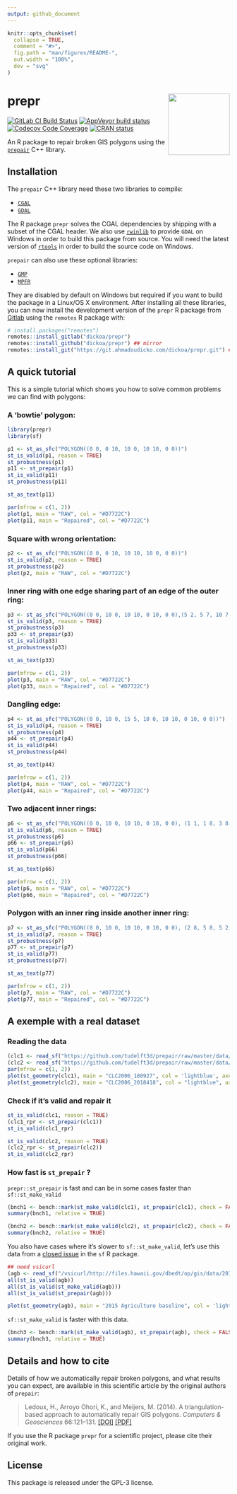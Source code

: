 ```yaml
---
output: github_document
---
```


<!-- README.md is generated from README.Rmd. Please edit that file -->

```r
knitr::opts_chunk$set(
  collapse = TRUE,
  comment = "#>",
  fig.path = "man/figures/README-",
  out.width = "100%",
  dev = "svg"
)
```

# prepr <img src="man/figures/hex-prepr.png" align="right" height="139" />

<!-- badges: start -->
[![GitLab CI Build Status](https://gitlab.com/dickoa/prepr/badges/master/pipeline.svg)](https://gitlab.com/dickoa/prepr/pipelines)
[![AppVeyor build status](https://ci.appveyor.com/api/projects/status/gitlab/dickoa/prepr?branch=master&svg=true)](https://ci.appveyor.com/project/dickoa/prepr)
[![Codecov Code Coverage](https://codecov.io/gl/dickoa/prepr/branch/master/graph/badge.svg)](https://codecov.io/gl/dickoa/prepr)
[![CRAN status](http://www.r-pkg.org/badges/version/prepr)](http://www.r-pkg.org/pkg/prepr)
<!-- badges: end -->

An R package to repair broken GIS polygons using the [`prepair`](https://github.com/tudelft3d/prepair) C++ library.

## Installation

The `prepair` C++ library need these two libraries to compile:

- [`CGAL`](https://www.cgal.org/)
- [`GDAL`](https://gdal.org/)

The R package `prepr` solves the CGAL dependencies by shipping with a subset of the CGAL header. We also use [`rwinlib`](https://github.com/rwinlib) to provide `GDAL` on Windows in order to build this package from source. You will need the latest version of [`rtools`](https://cran.r-project.org/bin/windows/Rtools/) in order to build the source code on Windows.

`prepair` can also use these optional libraries:

- [`GMP`](https://gmplib.org/)
- [`MPFR`](https://www.mpfr.org/)

They are disabled by default on Windows but required if you want to build the package in a Linux/OS X environment.
After installing all these libraries, you can now install the development version of the `prepr` R package from [Gitlab](https://gitlab.com/dickoa/prepr) using the `remotes` R package with:

```r
# install.packages("remotes")
remotes::install_gitlab("dickoa/prepr")
remotes::install_github("dickoa/prepr") ## mirror
remotes::install_git("https://git.ahmadoudicko.com/dickoa/prepr.git") ## mirror
```

## A quick tutorial

This is a simple tutorial which shows you how to solve common problems we can find with polygons:

### A 'bowtie' polygon:

```r
library(prepr)
library(sf)

p1 <- st_as_sfc("POLYGON((0 0, 0 10, 10 0, 10 10, 0 0))")
st_is_valid(p1, reason = TRUE)
st_probustness(p1)
p11 <- st_prepair(p1)
st_is_valid(p11)
st_probustness(p11)

st_as_text(p11)

par(mfrow = c(1, 2))
plot(p1, main = "RAW", col = "#D7722C")
plot(p11, main = "Repaired", col = "#D7722C")
```

### Square with wrong orientation:

```r
p2 <- st_as_sfc("POLYGON((0 0, 0 10, 10 10, 10 0, 0 0))")
st_is_valid(p2, reason = TRUE)
st_probustness(p2)
plot(p2, main = "RAW", col = "#D7722C")
```

### Inner ring with one edge sharing part of an edge of the outer ring:

```r
p3 <- st_as_sfc("POLYGON((0 0, 10 0, 10 10, 0 10, 0 0),(5 2, 5 7, 10 7, 10 2, 5 2))")
st_is_valid(p3, reason = TRUE)
st_probustness(p3)
p33 <- st_prepair(p3)
st_is_valid(p33)
st_probustness(p33)

st_as_text(p33)

par(mfrow = c(1, 2))
plot(p3, main = "RAW", col = "#D7722C")
plot(p33, main = "Repaired", col = "#D7722C")
```

### Dangling edge:

```r
p4 <- st_as_sfc("POLYGON((0 0, 10 0, 15 5, 10 0, 10 10, 0 10, 0 0))")
st_is_valid(p4, reason = TRUE)
st_probustness(p4)
p44 <- st_prepair(p4)
st_is_valid(p44)
st_probustness(p44)

st_as_text(p44)

par(mfrow = c(1, 2))
plot(p4, main = "RAW", col = "#D7722C")
plot(p44, main = "Repaired", col = "#D7722C")
```

### Two adjacent inner rings:

```r
p6 <- st_as_sfc("POLYGON((0 0, 10 0, 10 10, 0 10, 0 0), (1 1, 1 8, 3 8, 3 1, 1 1), (3 1, 3 8, 5 8, 5 1, 3 1))")
st_is_valid(p6, reason = TRUE)
st_probustness(p6)
p66 <- st_prepair(p6)
st_is_valid(p66)
st_probustness(p66)

st_as_text(p66)

par(mfrow = c(1, 2))
plot(p6, main = "RAW", col = "#D7722C")
plot(p66, main = "Repaired", col = "#D7722C")
```

### Polygon with an inner ring inside another inner ring:
```r
p7 <- st_as_sfc("POLYGON((0 0, 10 0, 10 10, 0 10, 0 0), (2 8, 5 8, 5 2, 2 2, 2 8), (3 3, 4 3, 3 4, 3 3))")
st_is_valid(p7, reason = TRUE)
st_probustness(p7)
p77 <- st_prepair(p7)
st_is_valid(p77)
st_probustness(p77)

st_as_text(p77)

par(mfrow = c(1, 2))
plot(p7, main = "RAW", col = "#D7722C")
plot(p77, main = "Repaired", col = "#D7722C")
```

## A exemple with a real dataset

### Reading the data

```r
(clc1 <- read_sf("https://github.com/tudelft3d/prepair/raw/master/data/CLC2006_180927.geojson"))
(clc2 <- read_sf("https://github.com/tudelft3d/prepair/raw/master/data/CLC2006_2018418.geojson"))
par(mfrow = c(1, 2))
plot(st_geometry(clc1), main = "CLC2006_180927", col = 'lightblue', axes = TRUE, graticule = TRUE, lwd = 0.2, cex.axis = 0.5)
plot(st_geometry(clc2), main = "CLC2006_2018418", col = "lightblue", axes = TRUE, graticule = TRUE, lwd = 0.2, cex.axis = 0.5)
```

### Check if it's valid and repair it

```r
st_is_valid(clc1, reason = TRUE)
(clc1_rpr <- st_prepair(clc1))
st_is_valid(clc1_rpr)

st_is_valid(clc2, reason = TRUE)
(clc2_rpr <- st_prepair(clc2))
st_is_valid(clc2_rpr)
```

### How fast is `st_prepair` ?

`prepr::st_prepair` is fast and can be in some cases faster than `sf::st_make_valid`

```r
(bnch1 <- bench::mark(st_make_valid(clc1), st_prepair(clc1), check = FALSE))
summary(bnch1, relative = TRUE)

(bnch2 <- bench::mark(st_make_valid(clc2), st_prepair(clc2), check = FALSE))
summary(bnch2, relative = TRUE)
```

You also have cases where it's slower to `sf::st_make_valid`, let's use this data from a [closed issue](https://github.com/r-spatial/sf/issues/1280) in the `sf` R package.

```r
## need vsicurl
(agb <- read_sf("/vsicurl/http://files.hawaii.gov/dbedt/op/gis/data/2015AgBaseline.shp.zip"))
all(st_is_valid(agb))
all(st_is_valid(st_make_valid(agb)))
all(st_is_valid(st_prepair(agb)))

plot(st_geometry(agb), main = "2015 Agriculture baseline", col = 'lightblue', axes = TRUE, graticule = TRUE, lwd = 0.2, cex.axis = 0.5)
```

`sf::st_make_valid` is faster with this data.


```r
(bnch3 <- bench::mark(st_make_valid(agb), st_prepair(agb), check = FALSE))
summary(bnch3, relative = TRUE)
```

## Details and how to cite

Details of how we automatically repair broken polygons, and what results you can expect, are available in this scientific article by the original authors of `prepair`:

> Ledoux, H., Arroyo Ohori, K., and Meijers, M. (2014). A triangulation-based approach to automatically repair GIS polygons. *Computers & Geosciences* 66:121–131. [ [DOI] ](http://dx.doi.org/10.1016/j.cageo.2014.01.009) [ [PDF] ](http://3dgeoinfo.bk.tudelft.nl/hledoux/pdfs/14_cgeo_prepair.pdf)

If you use the R package `prepr` for a scientific project, please cite their original work.

## License

This package is released under the GPL-3 license.
